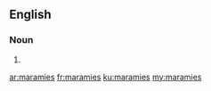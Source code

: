 ==English==

===Noun===
{{head|en|noun plural form}}

# {{plural of|maramie|lang=en}}

[[ar:maramies]]
[[fr:maramies]]
[[ku:maramies]]
[[my:maramies]]